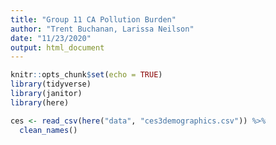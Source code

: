 ```yaml
---
title: "Group 11 CA Pollution Burden"
author: "Trent Buchanan, Larissa Neilson"
date: "11/23/2020"
output: html_document
---
```


```r
knitr::opts_chunk$set(echo = TRUE)
library(tidyverse)
library(janitor)
library(here)
```

```r

ces <- read_csv(here("data", "ces3demographics.csv")) %>% 
  clean_names()

```

